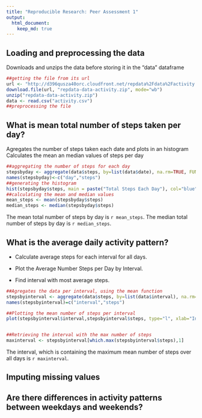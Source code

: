 ```yaml
---
title: "Reproducible Research: Peer Assessment 1"
output: 
  html_document:
    keep_md: true
---
```



## Loading and preprocessing the data
Downloads and unzips the data before storing it in the "data" dataframe
```r
##getting the file from its url
url <- "http://d396qusza40orc.cloudfront.net/repdata%2Fdata%2Factivity.zip"
download.file(url, "repdata-data-activity.zip", mode="wb")
unzip("repdata-data-activity.zip")
data <- read.csv("activity.csv")
##preprocessing the file

```
## What is mean total number of steps taken per day?
Agregates the number of steps taken each date and plots in an histogram
Calculates the mean an median values of steps per day
```r
##aggregating the number of steps for each day
stepsbyday <- aggregate(data$steps, by=list(data$date), na.rm=TRUE, FUN=sum)
names(stepsbyday)<-c("day","steps")
##generating the histogram
hist(stepsbyday$steps, main = paste("Total Steps Each Day"), col="blue", xlab="Number of Steps")
##calculating the mean and median values
mean_steps <- mean(stepsbyday$steps)
median_steps <- median(stepsbyday$steps)
```

The mean total number of steps by day is `r mean_steps`.
The median total number of steps by day is `r median_steps`.

## What is the average daily activity pattern?

* Calculate average steps for each interval for all days. 

* Plot the Average Number Steps per Day by Interval. 

* Find interval with most average steps. 

```r
##Agregates the data per interval, using the mean function
stepsbyinterval <- aggregate(data$steps, by=list(data$interval), na.rm=TRUE, FUN=mean)
names(stepsbyinterval)=c("interval","steps")

##Plotting the mean number of steps per interval
plot(stepsbyinterval$interval,stepsbyinterval$steps, type="l", xlab="Interval", ylab="Number of Steps",main="Average Number of Steps per Day by Interval")


##Retrieving the interval with the max number of steps
maxinterval <- stepsbyinterval[which.max(stepsbyinterval$steps),1]

```

The interval, which is containing the maximum mean number of steps over all days is `r maxinterval`.









## Imputing missing values



## Are there differences in activity patterns between weekdays and weekends?
